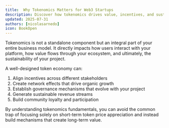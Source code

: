 ```yaml
---
title:  Why Tokenomics Matters for Web3 Startups
description: Discover how tokenomics drives value, incentives, and sustainable revenue streams
updated: 2025-07-31
authors: [nicolasarnedo]
icon: BookOpen
---
```


Tokenomics is not a standalone component but an integral part of your entire business model. It directly impacts how users interact with your platform, how value flows through your ecosystem, and ultimately, the sustainability of your project.

A well-designed token economy can:

1. Align incentives across different stakeholders
2. Create network effects that drive organic growth
3. Establish governance mechanisms that evolve with your project
4. Generate sustainable revenue streams
5. Build community loyalty and participation

By understanding tokenomics fundamentals, you can avoid the common trap of focusing solely on short-term token price appreciation and instead build mechanisms that create long-term value.
